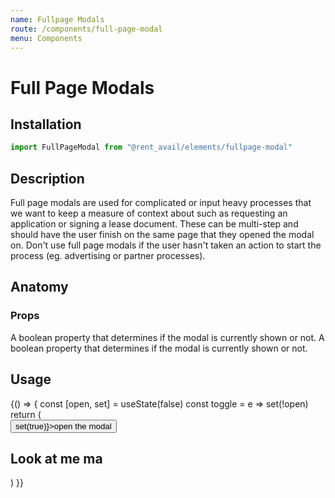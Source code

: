 ```yaml
---
name: Fullpage Modals
route: /components/full-page-modal
menu: Components
---
```



# Full Page Modals

<Status status="production" />

## Installation

```js
import FullPageModal from "@rent_avail/elements/fullpage-modal"
```

## Description

Full page modals are used for complicated or input heavy processes that we want to keep a measure of context about such as requesting an application or signing a lease document. These can be multi-step and should have the user finish on the same page that they opened the modal on. Don't use full page modals if the user hasn't taken an action to start the process (eg. advertising or partner processes).

## Anatomy

### Props

<Prop name="open" type="boolean" defaultValue="false">
  A boolean property that determines if the modal is currently shown or not.
</Prop>

<Prop name="toggle" type="function" defaultValue="() => null">
  A boolean property that determines if the modal is currently shown or not.
</Prop>

## Usage

<Playground>
  {() => {
    const [open, set] = useState(false)
    const toggle = e => set(!open)
    return (
      <div>
        <Button onClick={e => set(true)}>open the modal</Button>
        <FullPageModal open={open} toggle={toggle}>
          <h2>Look at me ma</h2>
        </FullPageModal>
      </div>
    )
  }}
</Playground>
